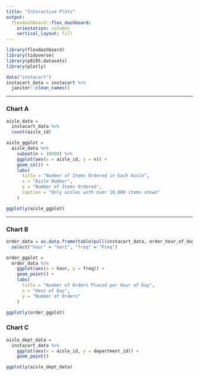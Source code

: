 ```yaml
---
title: "Interactive Plots"
output: 
  flexdashboard::flex_dashboard:
    orientation: columns
    vertical_layout: fill
---
```


```r
library(flexdashboard)
library(tidyverse)
library(p8105.datasets)
library(plotly)
```


```r
data("instacart")
instacart_data = instacart %>% 
  janitor::clean_names()
```

-----------------------------------------------------------------------

### Chart A

```r
aisle_data = 
  instacart_data %>% 
  count(aisle_id)

aisle_ggplot =
  aisle_data %>% 
    subset(n > 10000) %>% 
    ggplot(aes(x = aisle_id, y = n)) +
    geom_col() +
    labs(
      title = "Number of Items Ordered in Each Aisle",
      x = "Aisle Number",
      y = "Number of Items Ordered",
      caption = "Only aisles with over 10,000 items shown"
    )

ggplotly(aisle_ggplot)
```

-----------------------------------------------------------------------

### Chart B

```r
order_data = as.data.frame(table(pull(instacart_data, order_hour_of_day))) %>% 
  select("hour" = "Var1", "freq" = "Freq")

order_ggplot = 
  order_data %>% 
    ggplot(aes(x = hour, y = freq)) +
    geom_point() +
    labs(
      title = "Number of Orders Placed per Hour of Day",
      x = "Hour of Day",
      y = "Number of Orders"
    )

ggplotly(order_ggplot)
```

### Chart C

```r
aisle_dept_data =
  instacart_data %>% 
    ggplot(aes(x = aisle_id, y = department_id)) +
    geom_point()

ggplotly(aisle_dept_data)
```

